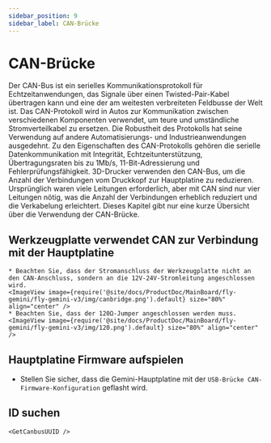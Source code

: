 ```yaml
---
sidebar_position: 9
sidebar_label: CAN-Brücke
---
```





# CAN-Brücke

Der CAN-Bus ist ein serielles Kommunikationsprotokoll für Echtzeitanwendungen, das Signale über einen Twisted-Pair-Kabel übertragen kann und eine der am weitesten verbreiteten Feldbusse der Welt ist. Das CAN-Protokoll wird in Autos zur Kommunikation zwischen verschiedenen Komponenten verwendet, um teure und umständliche Stromverteilkabel zu ersetzen. Die Robustheit des Protokolls hat seine Verwendung auf andere Automatisierungs- und Industrieanwendungen ausgedehnt. Zu den Eigenschaften des CAN-Protokolls gehören die serielle Datenkommunikation mit Integrität, Echtzeitunterstützung, Übertragungsraten bis zu 1Mb/s, 11-Bit-Adressierung und Fehlerprüfungsfähigkeit.
3D-Drucker verwenden den CAN-Bus, um die Anzahl der Verbindungen vom Druckkopf zur Hauptplatine zu reduzieren. Ursprünglich waren viele Leitungen erforderlich, aber mit CAN sind nur vier Leitungen nötig, was die Anzahl der Verbindungen erheblich reduziert und die Verkabelung erleichtert.
Dieses Kapitel gibt nur eine kurze Übersicht über die Verwendung der CAN-Brücke.

## Werkzeugplatte verwendet CAN zur Verbindung mit der Hauptplatine

    * Beachten Sie, dass der Stromanschluss der Werkzeugplatte nicht an den CAN-Anschluss, sondern an die 12V-24V-Stromleitung angeschlossen wird.
    <ImageView image={require('@site/docs/ProductDoc/MainBoard/fly-gemini/fly-gemini-v3/img/canbridge.png').default} size="80%" align="center" />
    * Beachten Sie, dass der 120Ω-Jumper angeschlossen werden muss.
    <ImageView image={require('@site/docs/ProductDoc/MainBoard/fly-gemini/fly-gemini-v3/img/120.png').default} size="80%" align="center" />

## Hauptplatine Firmware aufspielen

* Stellen Sie sicher, dass die Gemini-Hauptplatine mit der `USB-Brücke CAN-Firmware-Konfiguration` geflasht wird.

## ID suchen

    <GetCanbusUUID />